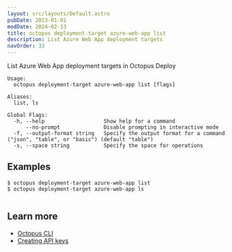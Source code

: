 ```yaml
---
layout: src/layouts/Default.astro
pubDate: 2023-01-01
modDate: 2024-02-13
title: octopus deployment-target azure-web-app list
description: List Azure Web App deployment targets
navOrder: 33
---
```


List Azure Web App deployment targets in Octopus Deploy

```
Usage:
  octopus deployment-target azure-web-app list [flags]

Aliases:
  list, ls

Global Flags:
  -h, --help                   Show help for a command
      --no-prompt              Disable prompting in interactive mode
  -f, --output-format string   Specify the output format for a command ("json", "table", or "basic") (default "table")
  -s, --space string           Specify the space for operations

```

## Examples

<SamplesInstance />

```
$ octopus deployment-target azure-web-app list
$ octopus deployment-target azure-web-app ls


```

## Learn more

- [Octopus CLI](/docs/octopus-rest-api/cli)
- [Creating API keys](/docs/octopus-rest-api/how-to-create-an-api-key)